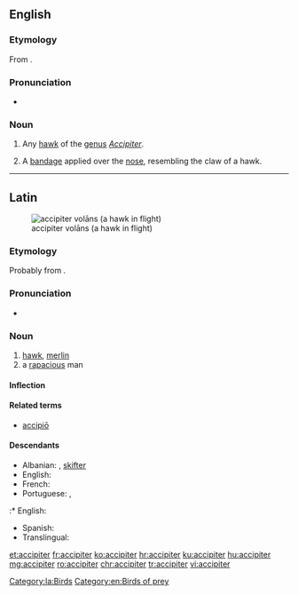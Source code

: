 {{also|Accipiter}}
==English==

===Etymology===
From {{etyl|la|en}} {{term|accipiter||hawk|lang=la}}.

===Pronunciation===
* {{a|US}} {{IPA|/æk.ˈsɪp.ə.tɚ/|lang=en}}

===Noun===
{{en-noun}}

# {{context|ornithology|lang=en}} Any [[hawk]] of the [[genus]] ''[[Accipiter]]''.
# {{context|medical|surgery|lang=en}} A [[bandage]] applied over the [[nose]], resembling the claw of a hawk.

----

==Latin==
[[File:Accipiter nisus -in flight-8-4c.jpg|thumb|accipiter volāns (a hawk in flight)]]

===Etymology===
Probably from {{m|la|accipiō||take, seize}}.

===Pronunciation===
* {{a|Classical}} {{IPA|/akˈki.pi.ter/|lang=la}}

===Noun===
{{la-noun|accipiter|accipitris|accipitris|m|third}}

# [[hawk]], [[merlin]]
# a [[rapacious]] man

====Inflection====
{{la-decl-3rd|accipiter|accipitr}}

====Related terms====
* [[accipio|accipiō]]

====Descendants====
* Albanian: {{l|sq|qift}}, [[skifter]]
* English: {{l/en|accipiter}}
* French: {{l/fr|autour}}
* Portuguese: {{l/pt|açor}}, {{l/pt|Açores}}
:* English: {{l/en|Azores}}
* Spanish: {{l/es|azor}}
* Translingual: {{l|mul|Accipiter}}

[[Category:la:Birds]]
[[Category:en:Birds of prey]]

[[et:accipiter]]
[[fr:accipiter]]
[[ko:accipiter]]
[[hr:accipiter]]
[[ku:accipiter]]
[[hu:accipiter]]
[[mg:accipiter]]
[[ro:accipiter]]
[[chr:accipiter]]
[[tr:accipiter]]
[[vi:accipiter]]